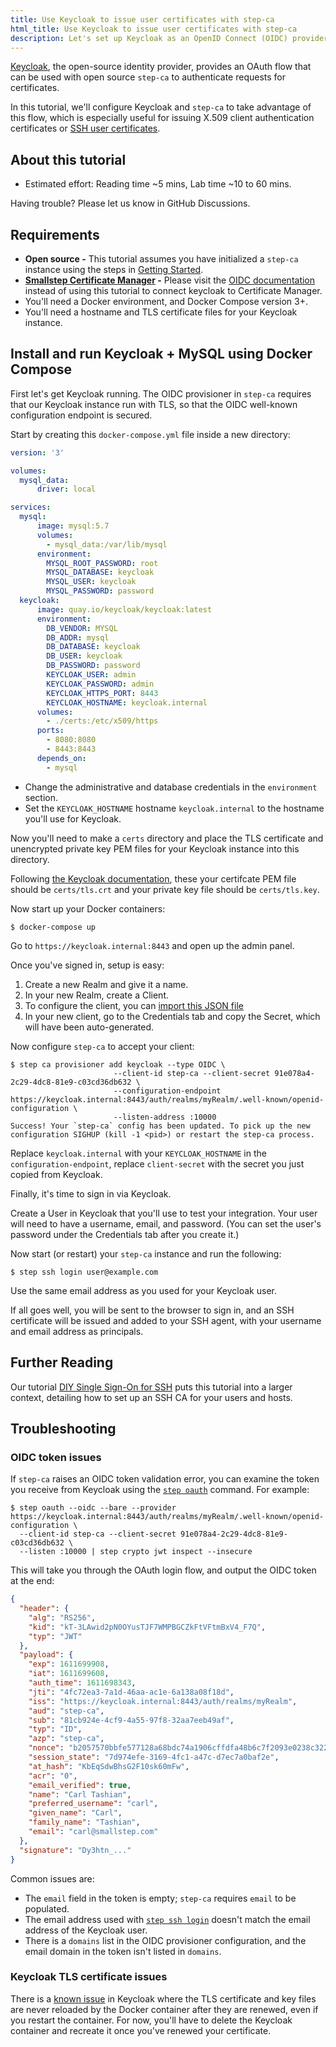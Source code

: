 ```yaml
---
title: Use Keycloak to issue user certificates with step-ca
html_title: Use Keycloak to issue user certificates with step-ca
description: Let's set up Keycloak as an OpenID Connect (OIDC) provider for step-ca's OIDC provisioner
---
```



[Keycloak](https://www.keycloak.org/), the open-source identity provider,
provides an OAuth flow that can be used with open source `step-ca` to authenticate requests for certificates.

In this tutorial, we'll configure Keycloak and `step-ca` to take advantage of this flow,
which is especially useful for issuing X.509 client authentication certificates or
[SSH user certificates](../step-ca/basic-certificate-authority-operations.mdx#working-with-ssh-certificates).

## About this tutorial

- Estimated effort: Reading time ~5 mins, Lab time ~10 to 60 mins.

<Alert severity="info">
  <div>
    Having trouble? Please let us know <Link href="https://github.com/smallstep/certificates/discussions">in GitHub Discussions</Link>.
  </div>
</Alert>

## Requirements

- **Open source -** This tutorial assumes you have initialized a `step-ca` instance using the steps in [Getting Started](../step-ca/getting-started.mdx). 
- **[Smallstep Certificate Manager](https://smallstep.com/certificate-manager) -** Please visit the [OIDC documentation](../certificate-manager/oidc.mdx) instead of using this tutorial to connect keycloak to Certificate Manager.
- You'll need a Docker environment, and Docker Compose version 3+.
- You'll need a hostname and TLS certificate files for your Keycloak instance.

## Install and run Keycloak + MySQL using Docker Compose

First let's get Keycloak running.
The OIDC provisioner in `step-ca` requires that our Keycloak instance run with TLS,
so that the OIDC well-known configuration endpoint is secured.

Start by creating this `docker-compose.yml` file inside a new directory:

```yml
version: '3'

volumes:
  mysql_data:
      driver: local

services:
  mysql:
      image: mysql:5.7
      volumes:
        - mysql_data:/var/lib/mysql
      environment:
        MYSQL_ROOT_PASSWORD: root
        MYSQL_DATABASE: keycloak
        MYSQL_USER: keycloak
        MYSQL_PASSWORD: password
  keycloak:
      image: quay.io/keycloak/keycloak:latest
      environment:
        DB_VENDOR: MYSQL
        DB_ADDR: mysql
        DB_DATABASE: keycloak
        DB_USER: keycloak
        DB_PASSWORD: password
        KEYCLOAK_USER: admin
        KEYCLOAK_PASSWORD: admin
        KEYCLOAK_HTTPS_PORT: 8443
        KEYCLOAK_HOSTNAME: keycloak.internal
      volumes:
        - ./certs:/etc/x509/https
      ports:
        - 8080:8080
        - 8443:8443
      depends_on:
        - mysql
```

* Change the administrative and database credentials in the `environment` section.
* Set the `KEYCLOAK_HOSTNAME` hostname `keycloak.internal` to the hostname you'll use for Keycloak.

Now you'll need to make a `certs` directory
and place the TLS certificate and unencrypted private key PEM files for your Keycloak instance into this directory.

Following [the Keycloak documentation](https://github.com/keycloak/keycloak-containers/blob/master/server/README.md#setting-up-tlsssl),
these your certifcate PEM file should be `certs/tls.crt` and your private key file should be `certs/tls.key`.

Now start up your Docker containers:

```shell-session
$ docker-compose up
```

Go to `https://keycloak.internal:8443` and open up the admin panel.

Once you've signed in, setup is easy:
1. Create a new Realm and give it a name.
2. In your new Realm, create a Client.
3. To configure the client, you can [import this JSON file](https://gist.github.com/tashian/2299ea8b0ee0236267659f3a92ef7cea)
4. In your new client, go to the Credentials tab and copy the Secret, which will have been auto-generated.

Now configure `step-ca` to accept your client:

```shell-session
$ step ca provisioner add keycloak --type OIDC \
                       --client-id step-ca --client-secret 91e078a4-2c29-4dc8-81e9-c03cd36db632 \
                       --configuration-endpoint https://keycloak.internal:8443/auth/realms/myRealm/.well-known/openid-configuration \
                       --listen-address :10000
Success! Your `step-ca` config has been updated. To pick up the new configuration SIGHUP (kill -1 <pid>) or restart the step-ca process.
```

Replace `keycloak.internal` with your `KEYCLOAK_HOSTNAME` in the `configuration-endpoint`,
replace `client-secret` with the secret you just copied from Keycloak.

Finally, it's time to sign in via Keycloak.

Create a User in Keycloak that you'll use to test your integration.
Your user will need to have a username, email, and password.
(You can set the user's password under the Credentials tab after you create it.)

Now start (or restart) your `step-ca` instance and run the following:

```shell-session
$ step ssh login user@example.com
```

Use the same email address as you used for your Keycloak user.

If all goes well, you will be sent to the browser to sign in,
and an SSH certificate will be issued and added to your SSH agent,
with your username and email address as principals.

## Further Reading

Our tutorial [DIY Single Sign-On for SSH](https://smallstep.com/blog/diy-single-sign-on-for-ssh/) puts this tutorial into a larger context,
detailing how to set up an SSH CA for your users and hosts.

## Troubleshooting

### OIDC token issues

If `step-ca` raises an OIDC token validation error, you can examine the token you receive from Keycloak using the [`step oauth`](../step-cli/reference/oauth/.mdx) command. For example:

```shell-session
$ step oauth --oidc --bare --provider https://keycloak.internal:8443/auth/realms/myRealm/.well-known/openid-configuration \
  --client-id step-ca --client-secret 91e078a4-2c29-4dc8-81e9-c03cd36db632 \
  --listen :10000 | step crypto jwt inspect --insecure
```

This will take you through the OAuth login flow, and output the OIDC token at the end:

```json
{
  "header": {
    "alg": "RS256",
    "kid": "kT-3LAwid2pN0OYusTJF7WMPBGCZkFtVFtmBxV4_F7Q",
    "typ": "JWT"
  },
  "payload": {
    "exp": 1611699908,
    "iat": 1611699608,
    "auth_time": 1611698343,
    "jti": "4fc72ea3-7a1d-46aa-ac1e-6a138a08f18d",
    "iss": "https://keycloak.internal:8443/auth/realms/myRealm",
    "aud": "step-ca",
    "sub": "81cb924e-4cf9-4a55-97f8-32aa7eeb49af",
    "typ": "ID",
    "azp": "step-ca",
    "nonce": "b2057570bbfe577128a68bdc74a1906cffdfa48b6c7f2093e0238c322f9bcdcb",
    "session_state": "7d974efe-3169-4fc1-a47c-d7ec7a0baf2e",
    "at_hash": "KbEqSdwBhsG2F10sk60mFw",
    "acr": "0",
    "email_verified": true,
    "name": "Carl Tashian",
    "preferred_username": "carl",
    "given_name": "Carl",
    "family_name": "Tashian",
    "email": "carl@smallstep.com"
  },
  "signature": "Dy3htn_..."
}
```

Common issues are:
* The `email` field in the token is empty; `step-ca` requires `email` to be populated.
* The email address used with [`step ssh login`](../step-cli/reference/ssh/login.mdx) doesn't match the email address of the Keycloak user.
* There is a `domains` list in the OIDC provisioner configuration, and the email domain in the token isn't listed in `domains`.

### Keycloak TLS certificate issues

There is a [known issue](https://issues.redhat.com/browse/KEYCLOAK-16927) in Keycloak
where the TLS certificate and key files are never reloaded by the Docker container after they are renewed,
even if you restart the container.
For now, you'll have to delete the Keycloak container and recreate it once you've renewed your certificate.
